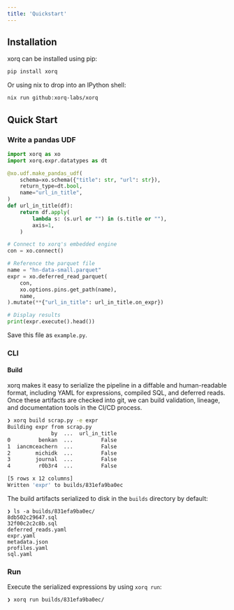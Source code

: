 ```yaml
---
title: 'Quickstart'
---
```


## Installation

xorq can be installed using pip:

```bash
pip install xorq
```

Or using nix to drop into an IPython shell:

```bash
nix run github:xorq-labs/xorq
```

## Quick Start

### Write a pandas UDF

```python
import xorq as xo
import xorq.expr.datatypes as dt

@xo.udf.make_pandas_udf(
    schema=xo.schema({"title": str, "url": str}),
    return_type=dt.bool,
    name="url_in_title",
)
def url_in_title(df):
    return df.apply(
        lambda s: (s.url or "") in (s.title or ""),
        axis=1,
    )

# Connect to xorq's embedded engine
con = xo.connect()

# Reference the parquet file
name = "hn-data-small.parquet"
expr = xo.deferred_read_parquet(
    con,
    xo.options.pins.get_path(name),
    name,
).mutate(**{"url_in_title": url_in_title.on_expr})

# Display results
print(expr.execute().head())
```

Save this file as `example.py`.

### CLI

#### Build

xorq makes it easy to serialize the pipeline in a diffable and human-readable
format, including YAML for expressions, compiled SQL, and deferred reads. Once
these artifacts are checked into git, we can build validation, lineage, and
documentation tools in the CI/CD process.

```sh
❯ xorq build scrap.py -e expr
Building expr from scrap.py
              by  ...  url_in_title
0         benkan  ...         False
1  iancmceachern  ...         False
2        michidk  ...         False
3        journal  ...         False
4         r0b3r4  ...         False

[5 rows x 12 columns]
Written 'expr' to builds/831efa9ba0ec
```
The build artifacts serialized to disk in the `builds` directory by default:
```
❯ ls -a builds/831efa9ba0ec/
8db502c29647.sql
32f00c2c2c8b.sql
deferred_reads.yaml
expr.yaml
metadata.json
profiles.yaml
sql.yaml
```
### Run 

Execute the serialized expressions by using `xorq run`:

```sh
❯ xorq run builds/831efa9ba0ec/

```

